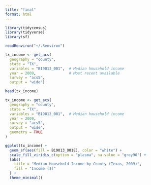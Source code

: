 ```yaml
---
title: "final"
format: html
---
```


```r
library(tidycensus)
library(tidyverse)
library(sf)
```

```r
readRenviron("~/.Renviron")
```

```r
tx_income <- get_acs(
  geography = "county",
  state = "TX",
  variables = "B19013_001",  # Median household income
  year = 2009,               # Most recent available
  survey = "acs5",
  output = "wide")

head(tx_income)
```
```r
tx_income <- get_acs(
  geography = "county",
  state = "TX",
  variables = "B19013_001",  # Median household income
  year = 2009,
  survey = "acs5",
  output = "wide",
  geometry = TRUE
)
```
```r
ggplot(tx_income) +
  geom_sf(aes(fill = B19013_001E), color = "white") +
  scale_fill_viridis_c(option = "plasma", na.value = "grey90") +
  labs(
    title = "Median Household Income by County (Texas, 2009)",
    fill = "Income ($)"
  ) +
  theme_minimal()
```

